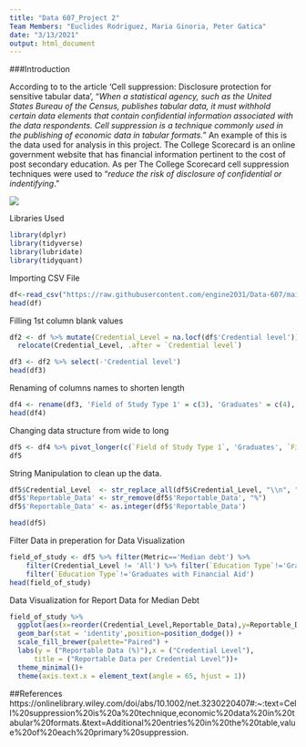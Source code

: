 ---
title: "Data 607_Project 2"
Team Members: "Euclides Rodriguez, Maria Ginoria, Peter Gatica"
date: "3/13/2021"
output: html_document
---
###Introduction  

According to to the article 'Cell suppression: Disclosure protection for sensitive tabular data', "*When a statistical agency, such as the United States Bureau of the Census, publishes tabular data, it must withhold certain data elements that contain confidential information associated with the data respondents. Cell suppression is a technique commonly used in the publishing of economic data in tabular formats.*"  An example of this is the data used for analysis in this project.  The College Scorecard is an online government website that has financial information pertinent to the cost of post secondary education.  As per The College Scorecard cell suppression techniques were used to "*reduce the risk of disclosure of confidential or indentifying*."  

![](Project 2_Image.PNG)

Libraries Used
```{r, warning=FALSE, message=FALSE}
library(dplyr)
library(tidyverse)
library(lubridate)
library(tidyquant)
```


Importing CSV File
```{r}

df<-read_csv("https://raw.githubusercontent.com/engine2031/Data-607/main/Project%202_Privacy%20Suppresion%20Education%20Data2.csv")
head(df)
```


Filling 1st column blank values
```{r}
df2 <- df %>% mutate(Credential_Level = na.locf(df$'Credential level')) %>% 
  relocate(Credential_Level, .after = `Credential level`)

df3 <- df2 %>% select(-'Credential level')
head(df3)
```

Renaming of columns names to shorten length
```{r}
df4 <- rename(df3, 'Field of Study Type 1' = c(3), 'Graduates' = c(4), 'Field of Study Type 2' = c(5), 'Graduates with Financial Aid' = c(6))
head(df4)
```

Changing data structure from wide to long
```{r}
df5 <- df4 %>% pivot_longer(c(`Field of Study Type 1`, 'Graduates', `Field of Study Type 2`, `Graduates with Financial Aid`), names_to = 'Education Type', values_to = 'Reportable_Data')
df5
```

String Manipulation to clean up the data. 
```{r}

df5$Credential_Level  <- str_replace_all(df5$Credential_Level, "\\n", " ")
df5$'Reportable_Data' <- str_remove(df5$'Reportable_Data', "%")
df5$'Reportable_Data' <- as.integer(df5$'Reportable_Data')

head(df5)
```
Filter Data in preperation for Data Visualization
```{r}
field_of_study <- df5 %>% filter(Metric=='Median debt') %>% 
    filter(Credential_Level != 'All') %>% filter(`Education Type`!='Graduates')%>%
    filter(`Education Type`!='Graduates with Financial Aid')
head(field_of_study)
```

Data Visualization for Report Data for Median Debt
```{r}
field_of_study %>%
  ggplot(aes(x=reorder(Credential_Level,Reportable_Data),y=Reportable_Data, fill = `Education Type`)) + 
  geom_bar(stat = 'identity',position=position_dodge()) +
  scale_fill_brewer(palette="Paired") +
  labs(y = ("Reportable Data (%)"),x = ("Credential Level"),
      title = ("Reportable Data per Credential Level"))+ 
  theme_minimal()+
  theme(axis.text.x = element_text(angle = 65, hjust = 1))

```

##References
https://onlinelibrary.wiley.com/doi/abs/10.1002/net.3230220407#:~:text=Cell%20suppression%20is%20a%20technique,economic%20data%20in%20tabular%20formats.&text=Additional%20entries%20in%20the%20table,value%20of%20each%20primary%20suppression.


